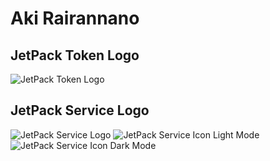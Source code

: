 # Aki Rairannano

## JetPack Token Logo

![JetPack Token Logo](/images/jetpack.svg)

## JetPack Service Logo

![JetPack Service Logo](/images/jetpack_image.png)
![JetPack Service Icon Light Mode](/images/jetpack_logo.svg)
![JetPack Service Icon Dark Mode](/images/jetpack_logo_dark.svg)